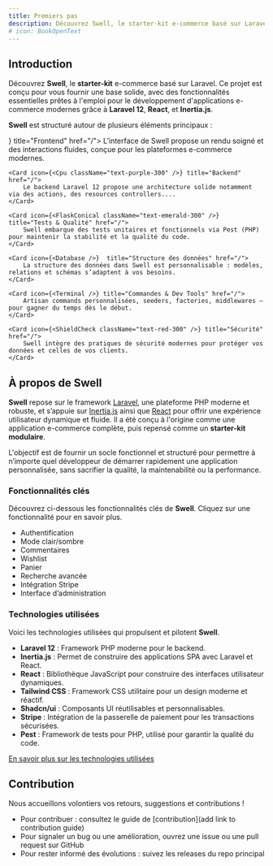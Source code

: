 ```yaml
---
title: Premiers pas
description: Découvrez Swell, le starter-kit e-commerce basé sur Laravel.
# icon: BookOpenText
---
```


## Introduction

Découvrez **Swell**, le **starter-kit** e-commerce basé sur Laravel. Ce projet est conçu pour vous fournir une base solide,
avec des fonctionnalités essentielles prêtes à l'emploi pour le développement d'applications e-commerce modernes grâce à **Laravel 12**, **React**, et **Inertia.js**.

**Swell** est structuré autour de plusieurs éléments principaux :

<Cards>
    <Card icon={<Monitor className="text-blue-300" />} title="Frontend" href="/">
        L’interface de Swell propose un rendu soigné et des interactions fluides, conçue pour les plateformes e-commerce modernes.
    </Card>

    <Card icon={<Cpu className="text-purple-300" />} title="Backend" href="/">
        Le backend Laravel 12 propose une architecture solide notamment via des actions, des resources controllers....
    </Card>

    <Card icon={<FlaskConical className="text-emerald-300" />} title="Tests & Qualité" href="/">
        Swell embarque des tests unitaires et fonctionnels via Pest (PHP) pour maintenir la stabilité et la qualité du code.
    </Card>

    <Card icon={<Database />}  title="Structure des données" href="/">
        La structure des données dans Swell est personnalisable : modèles, relations et schémas s’adaptent à vos besoins.
    </Card>

    <Card icon={<Terminal />} title="Commandes & Dev Tools" href="/">
        Artisan commands personnalisées, seeders, factories, middlewares — pour gagner du temps dès le début.
    </Card>

    <Card icon={<ShieldCheck className="text-red-300" />} title="Sécurité" href="/">
        Swell intègre des pratiques de sécurité modernes pour protéger vos données et celles de vos clients.
    </Card>
</Cards>

## À propos de Swell

**Swell** repose sur le framework [Laravel](https://laravel.com), une plateforme PHP moderne et robuste, et s’appuie sur
[Inertia.js](https://inertiajs.com) ainsi que [React](https://reactjs.org) pour offrir une expérience utilisateur dynamique et fluide.
Il a été conçu à l'origine comme une application e-commerce complète, puis repensé comme un **starter-kit modulaire**.

L'objectif est de fournir un socle fonctionnel et structuré pour permettre à n’importe quel développeur de démarrer rapidement
une application personnalisée, sans sacrifier la qualité, la maintenabilité ou la performance.

### Fonctionnalités clés

Découvrez ci-dessous les fonctionnalités clés de **Swell**. Cliquez sur une fonctionnalité pour en savoir plus.

- Authentification
- Mode clair/sombre
- Commentaires
- Wishlist
- Panier
- Recherche avancée
- Intégration Stripe
- Interface d’administration

### Technologies utilisées

Voici les technologies utilisées qui propulsent et pilotent **Swell**.

- **Laravel 12** : Framework PHP moderne pour le backend.
- **Inertia.js** : Permet de construire des applications SPA avec Laravel et React.
- **React** : Bibliothèque JavaScript pour construire des interfaces utilisateur dynamiques.
- **Tailwind CSS** : Framework CSS utilitaire pour un design moderne et réactif.
- **Shadcn/ui** : Composants UI réutilisables et personnalisables.
- **Stripe** : Intégration de la passerelle de paiement pour les transactions sécurisées.
- **Pest** : Framework de tests pour PHP, utilisé pour garantir la qualité du code.

[En savoir plus sur les technologies utilisées](/technologies)

## Contribution

Nous accueillons volontiers vos retours, suggestions et contributions !

- Pour contribuer : consultez le guide de [contribution](add link to contribution guide)
- Pour signaler un bug ou une amélioration, ouvrez une issue ou une pull request sur GitHub
- Pour rester informé des évolutions : suivez les releases du repo principal
